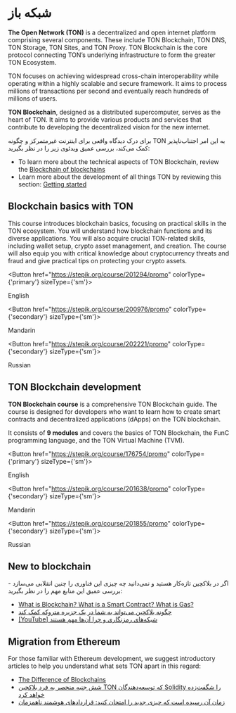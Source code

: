 

# شبکه باز

**The Open Network (TON)** is a decentralized and open internet platform comprising several components. These include TON Blockchain, TON DNS, TON Storage, TON Sites, and TON Proxy. TON Blockchain is the core protocol connecting TON’s underlying infrastructure to form the greater TON Ecosystem.

TON focuses on achieving widespread cross-chain interoperability while operating within a highly scalable and secure framework. It aims to process millions of transactions per second and eventually reach hundreds of millions of users.

**TON Blockchain**, designed as a distributed supercomputer, serves as the heart of TON. It aims to provide various products and services that contribute to developing the decentralized vision for the new internet.

برای درک دیدگاه واقعی برای اینترنت غیرمتمرکز و چگونه TON به این امر اجتناب‌ناپذیر کمک می‌کند، بررسی عمیق ویدئوی زیر را در نظر بگیرید:

<Player url="https://www.youtube.com/watch?v=XgzHmV_nnpY" />

- To learn more about the technical aspects of TON Blockchain, review the [Blockchain of blockchains](/v3/concepts/dive-into-ton/ton-blockchain/blockchain-of-blockchains/)
- Learn more about the development of all things TON by reviewing this section: [Getting started](/v3/documentation/ton-documentation/)

## Blockchain basics with TON

This course introduces blockchain basics, focusing on practical skills in the TON ecosystem. You will understand how blockchain functions and its diverse applications. You will also acquire crucial TON-related skills, including wallet setup, crypto asset management, and creation. The course will also equip you with critical knowledge about cryptocurrency threats and fraud and give practical tips on protecting your crypto assets.

<Button href="https://stepik.org/course/201294/promo"
        colorType={'primary'} sizeType={'sm'}>

English

</Button>

<Button href="https://stepik.org/course/200976/promo"
        colorType={'secondary'} sizeType={'sm'}>

Mandarin

</Button>

<Button href="https://stepik.org/course/202221/promo"
        colorType={'secondary'} sizeType={'sm'}>

Russian

</Button>

## TON Blockchain development

**TON Blockchain course** is a comprehensive TON Blockchain guide. The course is designed for developers who want to learn how to create smart contracts and decentralized applications (dApps) on the TON blockchain.

It consists of **9 modules** and covers the basics of TON Blockchain, the FunC programming language, and the TON Virtual Machine (TVM).

<Button href="https://stepik.org/course/176754/promo"
        colorType={'primary'} sizeType={'sm'}>

English

</Button>

<Button href="https://stepik.org/course/201638/promo"
        colorType={'secondary'} sizeType={'sm'}>

Mandarin

</Button>

<Button href="https://stepik.org/course/201855/promo"
        colorType={'secondary'} sizeType={'sm'}>

Russian

</Button>

## New to blockchain

اگر در بلاکچین تازه‌کار هستید و نمی‌دانید چه چیزی این فناوری را چنین انقلابی می‌سازد - بررسی عمیق این منابع مهم را در نظر بگیرید:

- [What is Blockchain? What is a Smart Contract? What is Gas?](https://blog.ton.org/what_is_blockchain)
- [چگونه بلاکچین می‌تواند به شما در یک جزیره متروکه کمک کند](https://talkol.medium.com/why-decentralized-consensus-blockchain-is-good-for-business-5ff263468210)
- [\[YouTube\] شبکه‌های رمزنگاری و چرا آن‌ها مهم هستند](https://youtu.be/2wxtiNgXBaU)

## Migration from Ethereum

For those familiar with Ethereum development, we suggest introductory articles to help you understand what sets TON apart in this regard:

- [The Difference of Blockchains](/v3/concepts/dive-into-ton/go-from-ethereum/difference-of-blockchains/)
- [شش جنبه منحصر به فرد بلاکچین TON که توسعه‌دهندگان Solidity را شگفت‌زده خواهد کرد](https://blog.ton.org/six-unique-aspects-of-ton-blockchain-that-will-surprise-solidity-developers)
- [زمان آن رسیده است که چیزی جدید را امتحان کنید: قراردادهای هوشمند ناهمزمان](https://telegra.ph/Its-time-to-try-something-new-Asynchronous-smart-contracts-03-25)

<Feedback />
